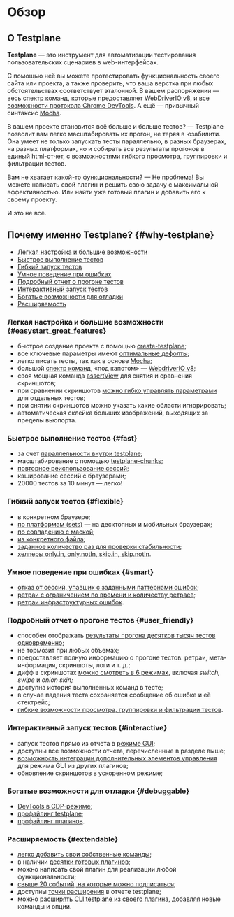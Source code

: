 # Обзор

## О Testplane

**Testplane** &mdash; это инструмент для автоматизации тестирования пользовательских сценариев в web-интерфейсах.

С помощью неё вы можете протестировать функциональность своего сайта или проекта, а также проверить, что ваша верстка при любых обстоятельствах соответствует эталонной. В вашем распоряжении &mdash; весь [спектр команд][commands], которые предоставляет [WebDriverIO v8][webdriverio-api], и [все возможности протокола Chrome DevTools][how-to-use-cdp]. А ещё &mdash; привычный синтаксис [Mocha][mocha].

В вашем проекте становится всё больше и больше тестов? &mdash; Testplane позволит вам легко масштабировать их прогон, не теряя в юзабилити. Она умеет не только запускать тесты параллельно, в разных браузерах, на разных платформах, но и собирать все результаты прогонов в единый html-отчет, с возможностями гибкого просмотра, группировки и фильтрации тестов.

Вам не хватает какой-то функциональности? &mdash; Не проблема! Вы можете написать свой плагин и решить свою задачу с максимальной эффективностью. Или найти уже готовый плагин и добавить его к своему проекту.

И это не всё.

## Почему именно Testplane? {#why-testplane}

-   [Легкая настройка и большие возможности](#easystart_great_features)
-   [Быстрое выполнение тестов](#fast)
-   [Гибкий запуск тестов](#flexible)
-   [Умное поведение при ошибках](#smart)
-   [Подробный отчет о прогоне тестов](#user_friendly)
-   [Интерактивный запуск тестов](#interactive)
-   [Богатые возможности для отладки](#debuggable)
-   [Расширяемость](#extendable)

### Легкая настройка и большие возможности {#easystart_great_features}

-   быстрое создание проекта с помощью [create-testplane][create-testplane];
-   все ключевые параметры имеют [оптимальные дефолты][defaults];
-   легко писать тесты, так как в основе [Mocha][mocha];
-   большой [спектр команд][commands], «под капотом» &mdash; [WebdriverIO v8][webdriverio-api];
-   своя мощная команда [assertView][assert-view] для снятия и сравнения скриншотов;
-   при сравнении скриншотов [можно гибко управлять параметрами][assert-view-opts] для отдельных тестов;
-   при снятии скриншотов можно указать какие области игнорировать;
-   автоматическая склейка больших изображений, выходящих за пределы вьюпорта.

### Быстрое выполнение тестов {#fast}

-   за счет [параллельности внутри testplane][testplane-workers];
-   масштабирование с помощью [testplane-chunks][testplane-chunks];
-   [повторное реиспользование сессий][sessions-reuse];
-   кэширование сессий с браузерами;
-   20000 тестов за 10 минут &mdash; легко!

### Гибкий запуск тестов {#flexible}

-   в конкретном браузере;
-   [по платформам (sets)][testplane-sets] &mdash; на десктопных и мобильных браузерах;
-   [по совпадению с маской][testplane-option-grep];
-   [из конкретного файла][how-to-run-test-in-file];
-   [заданное количество раз для проверки стабильности][how-to-check-test-stability];
-   [хелперы only.in, only.notIn, skip.in, skip.notIn][how-to-skip-tests].

### Умное поведение при ошибках {#smart}

-   [отказ от сессий, упавших с заданными паттернами ошибок][patterns-on-reject];
-   [ретраи с ограничением по времени и количеству ретраев][retry-limiter];
-   [ретраи инфраструктурных ошибок][retry-progressive].

### Подробный отчет о прогоне тестов {#user_friendly}

-   способен отображать [результаты прогона десятков тысяч тестов одновременно][html-reporter];
-   не тормозит при любых объемах;
-   предоставляет полную информацию о прогоне тестов: ретраи, мета-информация, скриншоты, логи и т. д.;
-   дифф в скриншотах [можно смотреть в 6 режимах][html-reporter-diff], включая _switch, swipe_ и _onion skin;_
-   доступна история выполненных команд в тесте;
-   в случае падения теста сохраняется сообщение об ошибке и её стектрейс;
-   [гибкие возможности просмотра, группировки и фильтрации тестов][html-reporter-gui].

### Интерактивный запуск тестов {#interactive}

-   запуск тестов прямо из отчета в [режиме GUI][html-reporter-gui];
-   доступны все возможности отчета, перечисленные в разделе выше;
-   [возможность интеграции дополнительных элементов управления][html-reporter-plugins] для режима GUI из других плагинов;
-   обновление скриншотов в ускоренном режиме;

### Богатые возможности для отладки {#debuggable}

-   [DevTools в CDP-режиме][how-to-use-cdp];
-   [профайлинг testplane][testplane-profiler];
-   [профайлинг плагинов][testplane-plugins-profiler].

### Расширяемость {#extendable}

-   [легко добавить свои собственные команды][prepare-browser];
-   в наличии [десятки готовых плагинов][plugins];
-   можно написать свой плагин для реализации любой функциональности;
-   [свыше 20 событий, на которые можно подписаться][testplane-events];
-   доступны [точки расширения][html-reporter-extension-points] в отчете testplane;
-   можно [расширять CLI testplane из своего плагина][testplane-cli], добавляя новые команды и опции.

[create-testplane]: https://github.com/gemini-testing/create-testplane
[webdriverio-api]: https://webdriver.io/docs/api
[mocha]: https://mochajs.org
[testplane-chunks]: ./plugins/testplane-chunks
[testplane-option-grep]: ./guides/how-to-run-specified-test#solution_2
[how-to-run-test-in-file]: ./guides/how-to-run-specified-test#solution_1
[how-to-skip-tests]: ./guides/how-to-skip-test-in-browsers
[how-to-check-test-stability]: ./guides/how-to-check-test-stability
[testplane-sets]: ./config/sets
[retry-limiter]: https://github.com/gemini-testing/retry-limiter
[retry-progressive]: ./plugins/testplane-retry-progressive
[sharp]: https://github.com/lovell/sharp
[sessions-reuse]: ./config/browsers#tests_per_session
[patterns-on-reject]: ./config/system#patterns_on_reject
[assert-view-opts]: ./config/browsers#assert_view_opts
[assert-view]: ./commands/browser/assertView
[how-to-use-cdp]: ./guides/how-to-use-cdp
[testplane-profiler]: https://github.com/gemini-testing/testplane-profiler
[testplane-plugins-profiler]: https://github.com/gemini-testing/testplane-plugins-profiler
[how-to-test-layout-under-login]: ./guides/how-to-test-layout-under-login
[how-to-read-browser-logs]: ./guides/how-to-read-browser-logs
[prepare-browser]: ./config/main#config_prepare_browser
[defaults]: ./config/browsers#timeouts
[commands]: ./commands/overview
[html-reporter]: ./html-reporter/html-reporter-setup
[html-reporter-diff]: ./html-reporter/html-reporter-setup#setup_diff_mode
[html-reporter-gui]: ./html-reporter/html-reporter-commands#gui
[plugins]: https://github.com/gemini-testing/
[testplane-events]: ./reference/testplane-events
[html-reporter-extension-points]: ./html-reporter/html-reporter-plugins#extension_points
[testplane-cli]: ./reference/testplane-events#cli
[html-reporter-plugins]: ./html-reporter/html-reporter-plugins
[testplane-workers]: ./config/system#workers
